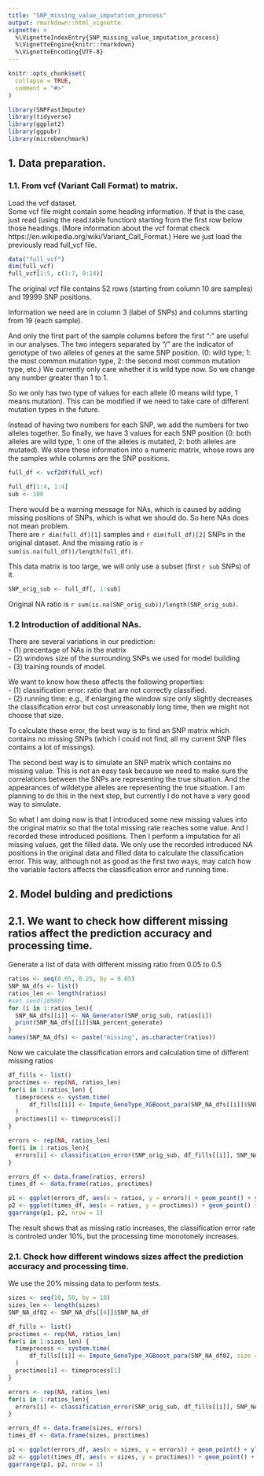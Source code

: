 ```yaml
---
title: "SNP_missing_value_imputation_process"
output: rmarkdown::html_vignette
vignette: >
  %\VignetteIndexEntry{SNP_missing_value_imputation_process}
  %\VignetteEngine{knitr::rmarkdown}
  %\VignetteEncoding{UTF-8}
---
```


```r
knitr::opts_chunk$set(
  collapse = TRUE,
  comment = "#>"
)
```

```r
library(SNPFastImpute)
library(tidyverse)
library(ggplot2)
library(ggpubr)
library(microbenchmark)
```

## 1. Data preparation.
### 1.1. From vcf (Variant Call Format) to matrix.
Load the vcf dataset.   
Some vcf file might contain some heading information. If that is the case, just read (using the
read.table function) starting from the first row below those headings. (More information about the 
vcf format check https://en.wikipedia.org/wiki/Variant_Call_Format.) 
Here we just load the previously read full_vcf file. 
```r
data("full_vcf")
dim(full_vcf)
full_vcf[1:5, c(1:7, 9:14)]
```
The original vcf file contains 52 rows (starting from column 10 are samples) and 19999 SNP positions. 

Information we need are in column 3 (label of SNPs) and columns starting from 19 (each sample).  

And only the first part of the sample columns before the first ":" are useful in our analyses. 
The two integers separated by "/" are the indicator of genotype of two alleles of genes at the same
SNP position. (0: wild type; 1: the most common mutation type, 2: the second most common mutation type, etc.) 
We currently only care whether it is wild type now. So we change any number greater than 1 to 1. 

So we only has two type of values for each allele (0 means wild type, 1 means mutation). 
This can be modified if we need to take care of different mutation types in the future. 

Instead of having two numbers for each SNP, we add the numbers for two alleles together. 
So finally, we have 3 values for each SNP position 
(0: both alleles are wild type, 1: one of the alleles is mutated, 2: both alleles are mutated). 
We store these information into a numeric matrix, whose rows are the samples while columns are the SNP positions. 

```r
full_df <- vcf2df(full_vcf)
```

```r
full_df[1:4, 1:4]
sub <- 100
```
There would be a warning message for NAs, which is caused by adding missing positions of SNPs, 
which is what we should do. So here NAs does not mean problem.   
There are `r dim(full_df)[1]` samples and `r dim(full_df)[2]` SNPs in the original dataset. 
And the missing ratio is `r sum(is.na(full_df))/length(full_df)`.  

This data matrix is too large, we will only use a subset (first `r sub` SNPs) of it.
```r
SNP_orig_sub <- full_df[, 1:sub]
```
Original NA ratio is `r sum(is.na(SNP_orig_sub))/length(SNP_orig_sub)`.

### 1.2 Introduction of additional NAs.  
There are several variations in our prediction:  
- (1) precentage of NAs in the matrix  
- (2) windows size of the surrounding SNPs we used for model building  
- (3) training rounds of model.  

We want to know how these affects the following properties:    
- (1) classification error: ratio that are not correctly classified.  
- (2) running time: e.g., if enlarging the window size only slightly decreases the classification
error but cost unreasonably long time, then we might not choose that size.   

To calculate these error, the best way is to find an SNP matrix which contains no missing SNPs 
(which I could not find, all my current SNP files contains a lot of missings). 

The second best way is to simulate an SNP matrix which contains no missing value. 
This is not an easy task because we need to make sure the correlations between the SNPs are
representing the true situation. 
And the appearances of wildetype alleles are representing the true situation. 
I am planning to do this in the next step, but currently I do not have a very good way to simulate. 

So what I am doing now is that I introduced some new missing values into the original matrix so that
the total missing rate reaches some value. And I recorded these introduced positions. 
Then I perform a imputation for all missing values, get the filled data. 
We only use the recorded introduced NA positions in the original data and filled data to calculate
the classification error. 
This way, although not as good as the first two ways, may catch how the variable factors affects the
classification error and running time. 

## 2. Model bulding and predictions
## 2.1. We want to check how different missing ratios affect the prediction accuracy and processing time. 
Generate a list of data with different missing ratio from 0.05 to 0.5
```r
ratios <- seq(0.05, 0.25, by = 0.05)
SNP_NA_dfs <- list()
ratios_len <- length(ratios)
#set.seed(20980)
for (i in 1:ratios_len){
  SNP_NA_dfs[[i]] <- NA_Generator(SNP_orig_sub, ratios[i])
  print(SNP_NA_dfs[[i]]$NA_percent_generate)
}
names(SNP_NA_dfs) <- paste("missing", as.character(ratios))
```

Now we calculate the classification errors and calculation time of different missing ratios
```r
df_fills <- list()
proctimes <- rep(NA, ratios_len)
for(i in 1:ratios_len) {
  timeprocess <- system.time(
      df_fills[[i]] <- Impute_GenoType_XGBoost_para(SNP_NA_dfs[[i]]$SNP_NA_df)
  )
  proctimes[i] <- timeprocess[1]
}
```

```r
errors <- rep(NA, ratios_len)
for(i in 1:ratios_len){
  errors[i] <- classification_error(SNP_orig_sub, df_fills[[i]], SNP_NA_dfs[[i]]$NP_generate_positions)
}
```

```r
errors_df <- data.frame(ratios, errors)
times_df <- data.frame(ratios, proctimes)
```

```r
p1 <- ggplot(errors_df, aes(x = ratios, y = errors)) + geom_point() + ylim(c(0, 0.2))
p2 <- ggplot(times_df, aes(x = ratios, y = proctimes)) + geom_point() + ylim(c(0, 2))
ggarrange(p1, p2, nrow = 1)
```

The result shows that as missing ratio increases, the classification error rate is controled under 10%, but the processing time monotonely increases. 

### 2.1. Check how different windows sizes affect the prediction accuracy and processing time. 
We use the 20% missing data to perform tests.
```r
sizes <- seq(10, 50, by = 10)
sizes_len <- length(sizes)
SNP_NA_df02 <- SNP_NA_dfs[[4]]$SNP_NA_df
```

```r
df_fills <- list()
proctimes <- rep(NA, ratios_len)
for(i in 1:sizes_len) {
  timeprocess <- system.time(
      df_fills[[i]] <- Impute_GenoType_XGBoost_para(SNP_NA_df02, size = sizes[i])
  )
  proctimes[i] <- timeprocess[1]
}
```

```r
errors <- rep(NA, ratios_len)
for(i in 1:ratios_len){
  errors[i] <- classification_error(SNP_orig_sub, df_fills[[i]], SNP_NA_dfs[[i]]$NP_generate_positions)
}
```

```r
errors_df <- data.frame(sizes, errors)
times_df <- data.frame(sizes, proctimes)
```

```r
p1 <- ggplot(errors_df, aes(x = sizes, y = errors)) + geom_point() + ylim(c(0, 0.2))
p2 <- ggplot(times_df, aes(x = sizes, y = proctimes)) + geom_point() + ylim(c(0, 2))
ggarrange(p1, p2, nrow = 1)
```


